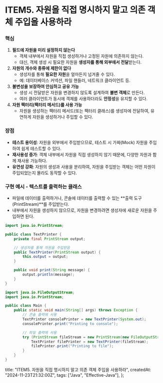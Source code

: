 # ITEM5. 자원을 직접 명시하지 말고 의존 객체 주입을 사용하라

### 핵심

1. **필드에 자원을 미리 설정하지 않는다**
   - 객체 내부에서 자원을 직접 생성하거나 고정된 자원에 의존하지 않는다.
   - 대신, 객체 생성 시 필요한 자원을 **생성자를 통해 외부에서 전달**받는다.
2. **자원의 개수와 종류에 제한이 없다**
   - 생성자를 통해 **필요한 자원**을 얼마든지 넘겨줄 수 있다.
   - 예: 데이터베이스 커넥션, 파일 핸들러, 네트워크 클라이언트 등.
3. **불변성을 보장하여 안심하고 공유 가능**
   - 생성 시 전달받은 자원을 변경하지 않도록 설계하여 **불변 객체**로 만든다.
   - 여러 클라이언트가 동시에 객체를 사용하더라도 **안정성**을 유지할 수 있다.
4. **자원 팩터리(팩터리 메서드)를 사용 가능**
   - 자원을 생성하는 팩터리 메서드(또는 팩터리 클래스)를 생성자에 전달하여, 유연하게 자원을 생성하거나 주입할 수 있다.

### 장점

- **테스트 용이성**: 자원을 외부에서 주입받으므로, 테스트 시 가짜(Mock) 자원을 주입하여 쉽게 테스트할 수 있다.
- **재사용성 증가**: 객체 내부에서 자원을 직접 생성하지 않기 때문에, 다양한 자원과 함께 재사용 가능하다.
- **유연성 강화**: 자원의 생성과 사용을 분리하여, 자원을 주입받는 객체는 어떤 자원이 주입되었는지 몰라도 동작할 수 있다.

### 구현 예시 - 텍스트를 출력하는 클래스

- 파일에 데이터를 출력하거나, 콘솔에 데이터를 출력할 수 있는 **출력 도구(PrintStream)**를 주입받는다.
- 내부에서 자원을 생성하지 않으므로, 자원을 변경하려면 생성자에 새로운 자원을 주입하면 된다.

```java
import java.io.PrintStream;

public class TextPrinter {
    private final PrintStream output;

    // 생성자를 통해 자원을 주입받음
    public TextPrinter(PrintStream output) {
        this.output = output;
    }

    public void print(String message) {
        output.println(message);
    }
}

import java.io.FileOutputStream;
import java.io.PrintStream;

public class Main {
    public static void main(String[] args) throws Exception {
        // 콘솔 출력에 사용
        TextPrinter consolePrinter = new TextPrinter(System.out);
        consolePrinter.print("Printing to console");

        // 파일 출력에 사용
        try (PrintStream fileStream = new PrintStream(new FileOutputStream("output.txt"))) {
            TextPrinter filePrinter = new TextPrinter(fileStream);
            filePrinter.print("Printing to file");
        }
    }
}

```

  title: "ITEM5. 자원을 직접 명시하지 말고 의존 객체 주입을 사용하라",
  createdAt: "2024-11-23T21:32:00Z",
  tags: ["Java", "Effective-Java"],
};
